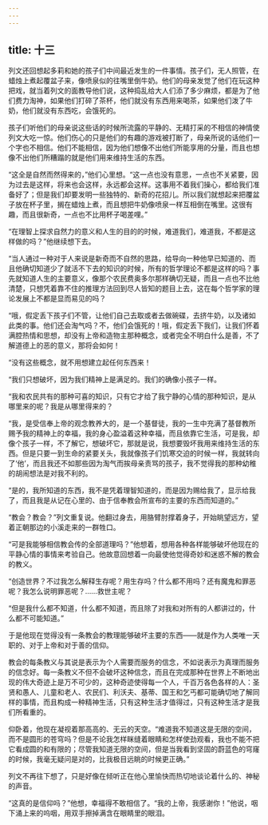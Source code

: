```yaml
---
---
---
```

title: 十三
---



列文还回想起多莉和她的孩子们中间最近发生的一件事情。孩子们，无人照管，在蜡烛上煮起覆盆子来，像喷泉似的往嘴里倒牛奶。他们的母亲发觉了他们在玩这种把戏，就当着列文的面教导他们说，这种捣乱给大人们添了多少麻烦，都是为了他们费力淘神，如果他们打碎了茶杯，他们就没有东西用来喝茶，如果他们泼了牛奶，他们就没有东西吃，会饿死的。

孩子们听他们的母亲说这些话的时候所流露的平静的、无精打采的不相信的神情使列文大吃一惊。他们伤心的只是他们的有趣的游戏被打断了，母亲所说的话他们一个字也不相信。他们不能相信，因为他们想像不出他们所能享用的分量，而且也想像不出他们所糟蹋的就是他们用来维持生活的东西。

“这全是自然而然得来的，”他们心里想。“这一点也没有意思，一点也不关紧要，因为过去是这样，将来也会这样，永远都会这样。这事用不着我们操心，都给我们准备好了；但是我们却要发明一些独特的、新奇的花招儿。所以我们就想起来把覆盆子放在杯子里，搁在蜡烛上煮，而且想把牛奶像喷泉一样互相倒在嘴里。这很有趣，而且很新奇，一点也不比用杯子喝差哩。”

“在理智上探求自然力的意义和人生的目的的时候，难道我们，难道我，不都是这样做的吗？”他继续想下去。

“当人通过一种对于人来说是新奇而不自然的思路，给导向一种他早已知道的、而且他确切知道少了就活不下去的知识的时候，所有的哲学理论不都是这样的吗？事先就知道人生的主要意义，像那个农民费奥多尔那样确切无疑，而且一点也不比他清楚，只想凭着靠不住的推理方法回到尽人皆知的题目上去，这在每个哲学家的理论发展上不都是显而易见的吗？

“哦，假定丢下孩子们不管，让他们自己去取或者去做碗碟，去挤牛奶，以及诸如此类的事。他们还会淘气吗？不，他们会饿死的！哦，假定丢下我们，让我们怀着满腔热情和思想，却没有上帝和造物主那种概念，或者完全不明白什么是善，不了解道德上的恶的意义，那将会如何！

“没有这些概念，就不用想建立起任何东西来！

“我们只想破坏，因为我们精神上是满足的。我们的确像小孩子一样。

“我和农民共有的那种可喜的知识，只有它才给了我宁静的心情的那种知识，是从哪里来的呢？我是从哪里得来的？

“我，是受信奉上帝的观念教养大的，是一个基督徒，我的一生中充满了基督教所赐予我的精神上的幸福，我的身心盈溢着这种幸福，而且依靠它生活，可是我，却像个孩子一样，不了解它，想破坏它，那就是说，我想要毁坏我用来维持生活的东西。但是只要一到生命的紧要关头，我就像孩子们饥寒交迫的时候一样，我就转向了‘他’，而且我还不如那些因为淘气而挨母亲责骂的孩子，我不觉得我的那种幼稚的胡闹想法是对我不利的。

“是的，我所知道的东西，我不是凭着理智知道的，而是因为赐给我了，显示给我了，而且我是从记在心里的、由于信奉教会所宣布的主要的东西而知道的。”

“教会？教会？”列文重复说。他翻过身去，用胳臂肘撑着身子，开始眺望远方，望着正朝那边的小溪走来的一群牲口。

“可是我能够相信教会传的全部道理吗？”他想着，想用各种各样能够破坏他现在的平静心情的事情来考验自己。他故意回想着一向最使他觉得奇妙和迷惑不解的教会的教义。

“创造世界？不过我怎么解释生存呢？用生存吗？什么都不用吗？还有魔鬼和罪恶呢？我怎么说明罪恶呢？……救世主呢？

“但是我什么都不知道，什么都不知道，而且除了对我和对所有的人都讲过的，什么都不可能知道。”

于是他现在觉得没有一条教会的教理能够破坏主要的东西——就是作为人类唯一天职的、对于上帝和对于善的信仰。

教会的每条教义与其说是表示为个人需要而服务的信念，不如说表示为真理而服务的信念好。每一条教义不但不会破坏这种信念，而且在完成那种在世界上不断地出现的伟大奇迹上是万不可少的，这种奇迹使得每一个人，千百万各色各样的人：圣贤和愚人、儿童和老人、农民们、利沃夫、基蒂、国王和乞丐都可能确切地了解同样的事情，而且构成一种精神生活，只有这种生活才值得过，只有这种生活才是我们所看重的。

仰卧着，他现在凝视着那高高的、无云的天空。“难道我不知道这是无限的空间，而不是圆形的苍穹吗？但是不论我怎样眯缝着眼睛和怎样使劲观看，我也不能不把它看成圆的和有限的；尽管我知道无限的空间，但是当我看到坚固的蔚蓝色的穹窿的时候，我毫无疑问是对的，比我极目远眺的时候更正确。”

列文不再往下想了，只是好像在倾听正在他心里愉快而热切地谈论着什么的、神秘的声音。

“这真的是信仰吗？”他想，幸福得不敢相信了。“我的上帝，我感谢你！”他说，咽下涌上来的呜咽，用双手擦掉满含在眼睛里的眼泪。
